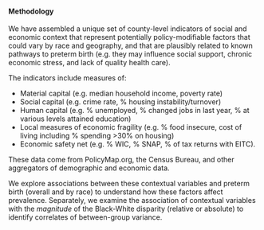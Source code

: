#### Methodology

We have assembled a unique set of county-level indicators of social and economic
context that represent potentially policy-modifiable factors that could vary by race and geography, and that are
plausibly related to known pathways to preterm birth (e.g. they may influence social support, chronic economic
stress, and lack of quality health care). 

The indicators include measures of:

  + Material capital (e.g. median household income, poverty rate)
  + Social capital (e.g. crime rate, % housing instability/turnover) 
  + Human capital (e.g. % unemployed, % changed jobs in last year, % at various levels attained education) 
  + Local measures of economic fragility (e.g. % food insecure, cost of living including % spending >30% on housing)
  + Economic safety net (e.g. % WIC, % SNAP, % of tax returns with EITC). 
  
These data come from PolicyMap.org, the Census Bureau, and other aggregators of demographic and economic data. 

We explore associations between these contextual variables and preterm birth (overall and by race) to understand how these factors affect prevalence. Separately, we examine the association of contextual variables with the *magnitude* of the Black-White disparity (relative or absolute) to identify correlates of between-group variance.